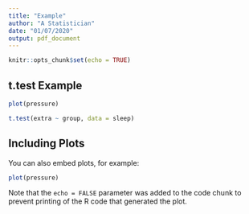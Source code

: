 ```yaml
---
title: "Example"
author: "A Statistician"
date: "01/07/2020"
output: pdf_document
---
```


```r
knitr::opts_chunk$set(echo = TRUE)
```

## t.test Example

```r
plot(pressure)
```

```r
t.test(extra ~ group, data = sleep)
```

## Including Plots

You can also embed plots, for example:

```r
plot(pressure)
```

Note that the `echo = FALSE` parameter was added to the code chunk to prevent printing of the R code that generated the plot.
